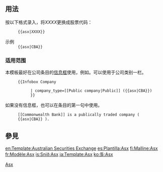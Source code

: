 <includeonly><!-- 在這裡加入模板的保護標識 --></includeonly><noinclude>{{template doc page viewed directly}}</noinclude>
<!-- 在本行下編輯模板說明 -->

== 用法 ==

按以下格式录入，将''XXXX''更换成股票代码：

:<code><nowiki>{{asx|XXXX}}</nowiki></code>

;示例
:<code><nowiki>{{asx|CBA}}</nowiki></code>

===适用范围===
本模板最好在公司条目的[[:en:WP:INFOBOX|信息框]]使用，例如{{tl|Infobox Company}}。可以使用于公司类别一栏。
:<code><nowiki>{{Infobox Company</nowiki></code>
:<code><nowiki>| company_type=[[Public company|Public]] ({{asx|CBA}})</nowiki></code>
:<code><nowiki>}}</nowiki></code>

如果没有信息框，也可以在条目的第一句中使用。
:<code><nowiki>[[Commonwealth Bank]] is a publically traded company ( {{asx|CBA}} ).</nowiki></code>

== 參見 ==

<includeonly>
<!-- 本行下加入模板的分類 -->
[[Category:股票代碼模板|Asx]]
<!-- 本行下加入模板的跨語言鏈接 -->
[[en:Template:Australian Securities Exchange]]
[[es:Plantilla:Asx]]
[[fi:Malline:Asx]]
[[fr:Modèle:Asx]]
[[is:Snið:Asx]]
[[ja:Template:Asx]]
[[ko:틀:Asx]]
</includeonly>